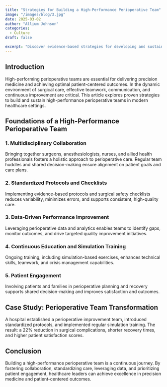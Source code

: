 ```yaml
---
title: "Strategies for Building a High-Performance Perioperative Team"
image: "/images/blog/3.jpg"
date: 2025-03-02
author: "Allium Johnson"
categories:
  - Culture
draft: false

excerpt: "Discover evidence-based strategies for developing and sustaining high-performing perioperative teams focused on precision medicine and patient-centered outcomes."
---
```


## Introduction

High-performing perioperative teams are essential for delivering precision medicine and achieving optimal patient-centered outcomes. In the dynamic environment of surgical care, effective teamwork, communication, and continuous improvement are critical. This article explores proven strategies to build and sustain high-performance perioperative teams in modern healthcare settings.

## Foundations of a High-Performance Perioperative Team

### 1. Multidisciplinary Collaboration
Bringing together surgeons, anesthesiologists, nurses, and allied health professionals fosters a holistic approach to perioperative care. Regular team huddles and shared decision-making ensure alignment on patient goals and care plans.

### 2. Standardized Protocols and Checklists
Implementing evidence-based protocols and surgical safety checklists reduces variability, minimizes errors, and supports consistent, high-quality care.

### 3. Data-Driven Performance Improvement
Leveraging perioperative data and analytics enables teams to identify gaps, monitor outcomes, and drive targeted quality improvement initiatives.

### 4. Continuous Education and Simulation Training
Ongoing training, including simulation-based exercises, enhances technical skills, teamwork, and crisis management capabilities.

### 5. Patient Engagement
Involving patients and families in perioperative planning and recovery supports shared decision-making and improves satisfaction and outcomes.

## Case Study: Perioperative Team Transformation
A hospital established a perioperative improvement team, introduced standardized protocols, and implemented regular simulation training. The result: a 22% reduction in surgical complications, shorter recovery times, and higher patient satisfaction scores.

## Conclusion
Building a high-performance perioperative team is a continuous journey. By fostering collaboration, standardizing care, leveraging data, and prioritizing patient engagement, healthcare leaders can achieve excellence in precision medicine and patient-centered outcomes.
